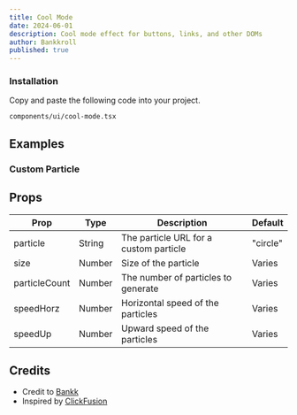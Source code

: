 ```yaml
---
title: Cool Mode
date: 2024-06-01
description: Cool mode effect for buttons, links, and other DOMs
author: Bankkroll
published: true
---
```


<ComponentPreview name="cool-mode-demo" />

<Steps>

### Installation

Copy and paste the following code into your project.

```text
components/ui/cool-mode.tsx
```

<ComponentSource name="cool-mode" />

</Steps>

## Examples

### Custom Particle

<ComponentPreview name="cool-mode-custom" />

## Props

| Prop                      | Type                      | Description                                                  | Default  |
| ------------------------- | ------------------------- | ------------------------------------------------------------ | -------- |
| particle                  | String                    | The particle URL for a custom particle                       | "circle" |
| size                      | Number                    | Size of the particle                                         |  Varies  |
| particleCount             | Number                    | The number of particles to generate                          |  Varies  |
| speedHorz                 | Number                    | Horizontal speed of the particles                            |  Varies  |
| speedUp                   | Number                    | Upward speed of the particles                                |  Varies  |


## Credits

- Credit to [Bankk](https://www.x.com/bankkroll_eth)
- Inspired by [ClickFusion](https://github.com/BankkRoll/ClickFusion)
